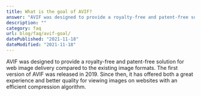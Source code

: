 ```yaml
---
title: What is the goal of AVIF?
answer: "AVIF was designed to provide a royalty-free and patent-free solution for web image delivery compared to the existing image formats. The first version of AVIF was released in 2019. Since then, it has offered both a great experience and better quality for viewing images on websites with an efficient compression algorithm."
description: ""
category: faq
url: blog/faq/avif-goal/
datePublished: "2021-11-18"
dateModified: "2021-11-18"
---
```


AVIF was designed to provide a royalty-free and patent-free solution for web image delivery compared to the existing image formats. The first version of AVIF was released in 2019. Since then, it has offered both a great experience and better quality for viewing images on websites with an efficient compression algorithm.

